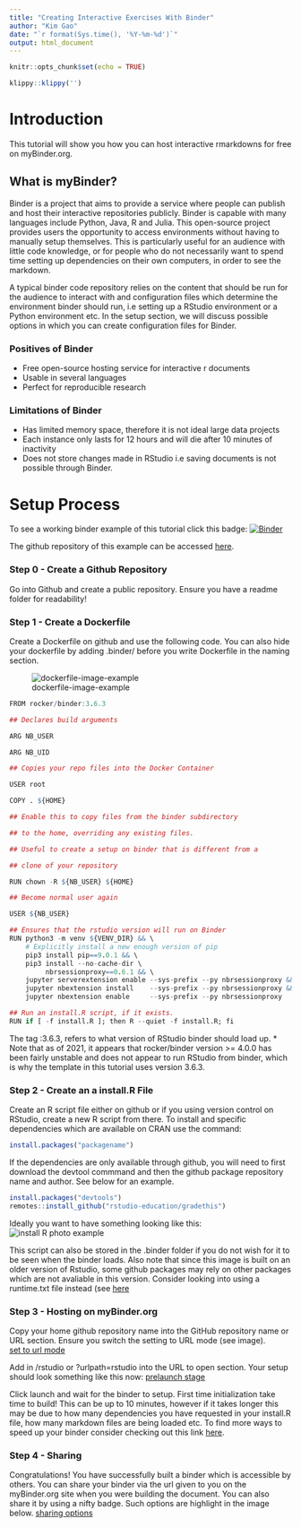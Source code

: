 ```yaml
---
title: "Creating Interactive Exercises With Binder"
author: "Kim Gao"
date: "`r format(Sys.time(), '%Y-%m-%d')`"
output: html_document
---
```


```r
knitr::opts_chunk$set(echo = TRUE)
```
```r
klippy::klippy('')
```
# Introduction{-}
This tutorial will show you how you can host interactive rmarkdowns for free on myBinder.org. 

## What is myBinder?{-}
Binder is a project that aims to provide a service where people can publish and host their interactive repositories publicly. Binder is capable with many languages include Python, Java, R and Julia. This open-source project provides users the opportunity to access environments without having to manually setup themselves. This is particularly useful for an audience with little code knowledge, or for people who do not necessarily want to spend time setting up dependencies on their own computers, in order to see the markdown. 

A typical binder code repository relies on the content that should be run for the audience to interact with and configuration files which determine the environment binder should run, i.e setting up a RStudio environment or a Python environment etc. In the setup section, we will discuss possible options in which you can create configuration files for Binder. 

### Positives of Binder{-}
* Free open-source hosting service for interactive r documents
* Usable in several languages
* Perfect for reproducible research  

### Limitations of Binder{-}
* Has limited memory space, therefore it is not ideal large data projects
* Each instance only lasts for 12 hours and will die after 10 minutes of inactivity
* Does not store changes made in RStudio i.e saving documents is not possible through Binder.

# Setup Process{-}
To see a working binder example of this tutorial click this badge: 
[![Binder](https://mybinder.org/badge_logo.svg)](https://mybinder.org/v2/gh/kimchi8/r-binder-example/HEAD?urlpath=%2Frstudio)

The github repository of this example can be accessed [here](https://github.com/kimchi8/r-binder-example).

### Step 0 - Create a Github Repository
Go into Github and create a public repository. Ensure you have a readme folder for readability!

### Step 1 - Create a Dockerfile{-}
Create a Dockerfile on github and use the following code. You can also hide your 
dockerfile by adding .binder/ before you write Dockerfile in the naming section.

![dockerfile-image-example](images/Create_a_dockerfile _image.png)

```r
FROM rocker/binder:3.6.3

## Declares build arguments

ARG NB_USER

ARG NB_UID

## Copies your repo files into the Docker Container

USER root

COPY . ${HOME}

## Enable this to copy files from the binder subdirectory

## to the home, overriding any existing files.

## Useful to create a setup on binder that is different from a

## clone of your repository

RUN chown -R ${NB_USER} ${HOME}

## Become normal user again

USER ${NB_USER}

## Ensures that the rstudio version will run on Binder
RUN python3 -m venv ${VENV_DIR} && \
    # Explicitly install a new enough version of pip
    pip3 install pip==9.0.1 && \
    pip3 install --no-cache-dir \
         nbrsessionproxy==0.6.1 && \
    jupyter serverextension enable --sys-prefix --py nbrsessionproxy && \
    jupyter nbextension install    --sys-prefix --py nbrsessionproxy && \
    jupyter nbextension enable     --sys-prefix --py nbrsessionproxy

## Run an install.R script, if it exists.
RUN if [ -f install.R ]; then R --quiet -f install.R; fi

```

The tag :3.6.3, refers to what version of RStudio binder should load up. 
* Note that as of 2021, it appears that rocker/binder version >= 4.0.0 has been fairly unstable and does not appear to run RStudio from binder, which is why the template in this tutorial uses version 3.6.3. 

### Step 2 - Create an a install.R File{-}
Create an R script file either on github or if you using version control on RStudio, create a new R script from there. To install and specific dependencies which are available on CRAN use the command:
```r
install.packages("packagename")
```

If the dependencies are only available through  github, you will need to first download the devtool commmand and then the github package repository name and author. See below for an example. 
```r
install.packages("devtools")
remotes::install_github("rstudio-education/gradethis")
```

Ideally you want to have something looking like this:
![install R photo example](images/install_R_example.png) 

This script can also be stored in the .binder folder if you do not wish for it to be seen when the binder loads. Also note that since this image is built on an older version of Rstudio, some github packages may rely on other packages which are not avaliable in this version. Consider looking into using a runtime.txt file instead (see [here](https://mybinder.readthedocs.io/en/latest/examples/sample_repos.html)

### Step 3 - Hosting on myBinder.org{-} 
Copy your home github repository name into the GitHub repository name or URL section. Ensure you switch the setting to URL mode (see image).   
[set to url mode](images/binder_example_before.png)

Add in /rstudio or ?urlpath=rstudio into the URL to open section. Your setup should look something like this now:
[prelaunch stage](images/binder_example_after.png)

Click launch and wait for the binder to setup. First time initialization take time to build! This can be up to 10 minutes, however if it takes longer this may be due to how many dependencies you have requested in your install.R file, how many markdown files are being loaded etc. To find more ways to speed up your binder consider checking out this link [here](https://discourse.jupyter.org/t/how-to-reduce-mybinder-org-repository-startup-time/4956).

### Step 4 - Sharing{-} 
Congratulations! You have successfully built a binder which is accessible by others. You can share your binder via the url given to you on the myBinder.org site when you were building the document. You can also share it by using a nifty badge. Such options are highlight in the image below.
[sharing options](images/sharing_options.png)



